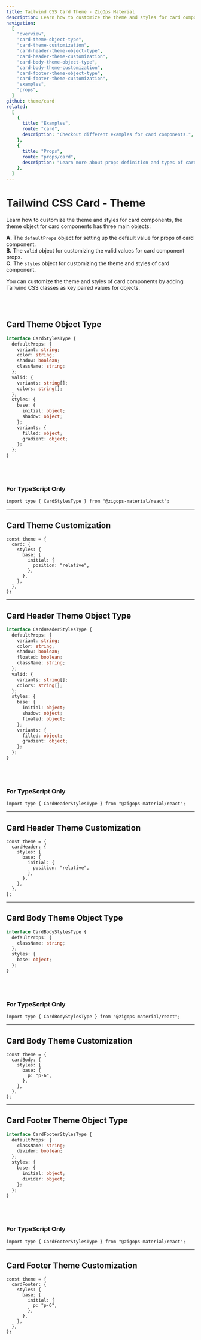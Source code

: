 ```yaml
---
title: Tailwind CSS Card Theme - ZigOps Material
description: Learn how to customize the theme and styles for card components.
navigation:
  [
    "overview",
    "card-theme-object-type",
    "card-theme-customization",
    "card-header-theme-object-type",
    "card-header-theme-customization",
    "card-body-theme-object-type",
    "card-body-theme-customization",
    "card-footer-theme-object-type",
    "card-footer-theme-customization",
    "examples",
    "props",
  ]
github: theme/card
related:
  [
    {
      title: "Examples",
      route: "card",
      description: "Checkout different examples for card components.",
    },
    {
      title: "Props",
      route: "props/card",
      description: "Learn more about props definition and types of card components.",
    },
  ]
---
```


# Tailwind CSS Card - Theme

<span id="overview" className="scroll-mt-48" />

Learn how to customize the theme and styles for card components, the theme object for card components has three main objects:

**A.** The <Code>defaultProps</Code> object for setting up the default value for props of card component.<br />
**B.** The <Code>valid</Code> object for customizing the valid values for card component props.<br />
**C.** The <Code>styles</Code> object for customizing the theme and styles of card component.<br />

You can customize the theme and styles of card components by adding Tailwind CSS classes as key paired values for objects.

<br />
<br />

## Card Theme Object Type

<span id="card-theme-object-type" className="scroll-mt-48" />

```ts
interface CardStylesType {
  defaultProps: {
    variant: string;
    color: string;
    shadow: boolean;
    className: string;
  };
  valid: {
    variants: string[];
    colors: string[];
  };
  styles: {
    base: {
      initial: object;
      shadow: object;
    };
    variants: {
      filled: object;
      gradient: object;
    };
  };
}
```

<br />
<br />

### For TypeScript Only

```tsx
import type { CardStylesType } from "@zigops-material/react";
```

---

## Card Theme Customization

<span id="card-theme-customization" className="scroll-mt-48" />

```tsx
const theme = {
  card: {
    styles: {
      base: {
        initial: {
          position: "relative",
        },
      },
    },
  },
};
```

---

## Card Header Theme Object Type

<span id="card-header-theme-object-type" className="scroll-mt-48" />

```ts
interface CardHeaderStylesType {
  defaultProps: {
    variant: string;
    color: string;
    shadow: boolean;
    floated: boolean;
    className: string;
  };
  valid: {
    variants: string[];
    colors: string[];
  };
  styles: {
    base: {
      initial: object;
      shadow: object;
      floated: object;
    };
    variants: {
      filled: object;
      gradient: object;
    };
  };
}
```

<br />
<br />

### For TypeScript Only

```tsx
import type { CardHeaderStylesType } from "@zigops-material/react";
```

---

## Card Header Theme Customization

<span id="card-header-theme-customization" className="scroll-mt-48" />

```tsx
const theme = {
  cardHeader: {
    styles: {
      base: {
        initial: {
          position: "relative",
        },
      },
    },
  },
};
```

---

## Card Body Theme Object Type

<span id="card-body-theme-object-type" className="scroll-mt-48" />

```ts
interface CardBodyStylesType {
  defaultProps: {
    className: string;
  };
  styles: {
    base: object;
  };
}
```

<br />
<br />

### For TypeScript Only

```tsx
import type { CardBodyStylesType } from "@zigops-material/react";
```

---

## Card Body Theme Customization

<span id="card-body-theme-customization" className="scroll-mt-48" />

```tsx
const theme = {
  cardBody: {
    styles: {
      base: {
        p: "p-6",
      },
    },
  },
};
```

---

## Card Footer Theme Object Type

<span id="card-footer-theme-object-type" className="scroll-mt-48" />

```ts
interface CardFooterStylesType {
  defaultProps: {
    className: string;
    divider: boolean;
  };
  styles: {
    base: {
      initial: object;
      divider: object;
    };
  };
}
```

<br />
<br />

### For TypeScript Only

```tsx
import type { CardFooterStylesType } from "@zigops-material/react";
```

---

## Card Footer Theme Customization

<span id="card-footer-theme-customization" className="scroll-mt-48" />

```tsx
const theme = {
  cardFooter: {
    styles: {
      base: {
        initial: {
          p: "p-6",
        },
      },
    },
  },
};
```

<span id="examples" className="scroll-mt-48" />
<span id="props" className="scroll-mt-48" />
